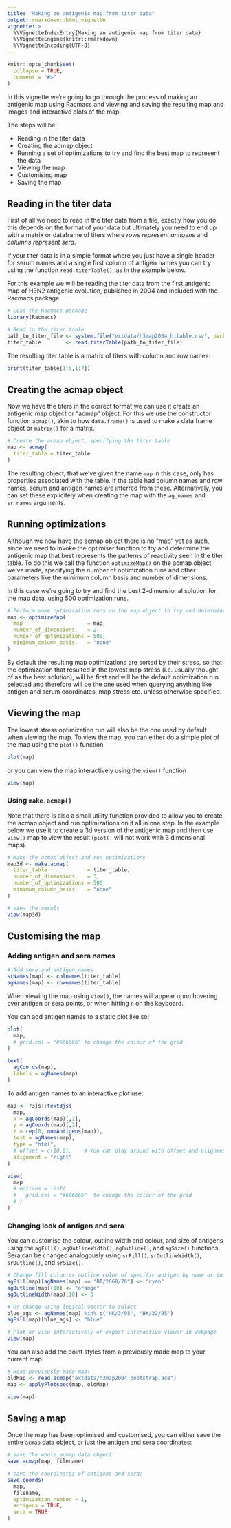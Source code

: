 ```yaml
---
title: "Making an antigenic map from titer data"
output: rmarkdown::html_vignette
vignette: >
  %\VignetteIndexEntry{Making an antigenic map from titer data}
  %\VignetteEngine{knitr::rmarkdown}
  %\VignetteEncoding{UTF-8}
---
```


```r
knitr::opts_chunk$set(
  collapse = TRUE,
  comment = "#>"
)
```

In this vignette we're going to go through the process of making an antigenic map using Racmacs and viewing and saving the resulting map and images and interactive plots of the map.

The steps will be:

- Reading in the titer data
- Creating the acmap object
- Running a set of optimizations to try and find the best map to represent the data
- Viewing the map
- Customising map
- Saving the map

## Reading in the titer data
First of all we need to read in the titer data from a file, exactly how you do this depends on the format of your data but ultimately you need to end up with a matrix or dataframe of titers where _rows represent antigens_ and _columns represent sera_.

If your titer data is in a simple format where you just have a single header for serum names and a single first column of antigen names you can try using the function `read.titerTable()`, as in the example below.

For this example we will be reading the titer data from the first antigenic map of H3N2 antigenic evolution, published in 2004 and included with the Racmacs package.

```r
# Load the Racmacs package
library(Racmacs)

# Read in the titer table
path_to_titer_file <- system.file("extdata/h3map2004_hitable.csv", package = "Racmacs")
titer_table        <- read.titerTable(path_to_titer_file)
```

The resulting titer table is a matrix of titers with column and row names:
```r
print(titer_table[1:5,1:7])
```

## Creating the acmap object
Now we have the titers in the correct format we can use it create an antigenic map object or "acmap" object. For this we use the constructor function `acmap()`, akin to how `data.frame()` is used to make a data frame object or `matrix()` for a matrix.

```r
# Create the acmap object, specifying the titer table
map <- acmap(
  titer_table = titer_table
)
```

The resulting object, that we've given the name `map` in this case, only has properties associated with the table. If the table had column names and row names, serum and antigen names are inferred from these. Alternatively, you can set these explicitely when creating the map with the `ag_names` and `sr_names` arguments.

## Running optimizations
Although we now have the acmap object there is no "map" yet as such, since we need to invoke the optimiser function to try and determine the antigenic map that best represents the patterns of reactivity seen in the titer table. To do this we call the function `optimizeMap()` on the acmap object we've made, specifying the number of optimization runs and other parameters like the minimum column basis and number of dimensions.

In this case we're going to try and find the best 2-dimensional solution for the map data, using 500 optimization runs.

```r
# Perform some optimization runs on the map object to try and determine a best map
map <- optimizeMap(
  map                     = map,
  number_of_dimensions    = 2,
  number_of_optimizations = 500,
  minimum_column_basis    = "none"
)
```

By default the resulting map optimizations are sorted by their stress, so that the optimization that resulted in the lowest map stress (i.e. usually thought of as the best solution), will be first and will be the default optimization run selected and therefore will be the one used when querying anything like antigen and serum coordinates, map stress etc. unless otherwise specified.

## Viewing the map
The lowest stress optimization run will also be the one used by default when viewing the map. To view the map, you can either do a simple plot of the map using the `plot()` function

```r
plot(map)
```

or you can view the map interactively using the `view()` function

```r
view(map)
```

### Using `make.acmap()`
Note that there is also a small utility function provided to allow you to create the acmap object and run optimizations on it all in one step. In the example below we use it to create a 3d version of the antigenic map and then use `view()` map to view the result (`plot()` will not work with 3 dimensional maps).

```r
# Make the acmap object and run optimizations
map3d <- make.acmap(
  titer_table             = titer_table,
  number_of_dimensions    = 3,
  number_of_optimizations = 500,
  minimum_column_basis    = "none"
)

# View the result
view(map3d)
```

## Customising the map

### Adding antigen and sera names

```r
# Add sera and antigen names
srNames(map) <- colnames(titer_table)
agNames(map) <- rownames(titer_table)
```
When viewing the map using `view()`, the names will appear upon hovering over antigen or sera points, or when hitting `n` on the keyboard.

You can add antigen names to a static plot like so:

```r
plot(
  map,
  # grid.col = "#666666" to change the colour of the grid
)

text(
  agCoords(map),
  labels = agNames(map)
)
```
To add antigen names to an interactive plot use:

```r
map <- r3js::text3js(
  map,
  x = agCoords(map)[,1],
  y = agCoords(map)[,2],
  z = rep(0, numAntigens(map)),
  text = agNames(map),
  type = "html",
  # offset = c(10,0),    # You can play around with offset and alignment to get text to appear e.g. at the right hand side
  alignment = "right"
)

view(
  map
  # options = list(
  #   grid.col = "#666666"  to change the colour of the grid
  # )
)
```

### Changing look of antigen and sera

You can customise the colour, outline width and colour, and size of antigens using the `agFill()`, `agOutlineWidth()`, `agOutline()`, and `agSize()` functions. Sera can be changed analogously using `srFill()`, `srOutlineWidth()`, `srOutline()`, and `srSize()`.

```r
# Change fill color or outline color of specific antigen by name or index
agFill(map)[agNames(map) == "BI/2668/70"] <- "cyan"
agOutline(map)[10] <- "orange"
agOutlineWidth(map)[10] <- 3

# Or change using logical vector to select
blue_ags <- agNames(map) %in% c("HK/3/95", "HK/32/95")
agFill(map)[blue_ags] <- "blue"

# Plot or view interactively or export interactive viewer in webpage
view(map)
```

You can also add the point styles from a previously made map to your current map:

```r
# Read previously made map:
oldMap <- read.acmap("extdata/h3map2004_bootstrap.ace")
map <- applyPlotspec(map, oldMap)

view(map)
```

## Saving a map

Once the map has been optimised and customised, you can either save the entire `acmap` data object, or just the antigen and sera coordinates:

```R
# save the whole acmap data object:
save.acmap(map, filename)

# save the coordinates of antigens and sera:
save.coords(
  map,
  filename,
  optimization_number = 1,
  antigens = TRUE,
  sera = TRUE
)
```
